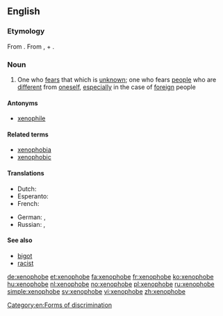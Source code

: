 ==English==

===Etymology===
From {{confix|xeno|phobe}}. From {{etyl|grc|en}} {{term|ξένος|tr=xenos||foreign, strange|lang=grc|sc=polytonic}}, + {{etyl|grc|en}} {{term|φόβος||fear|tr=phobos|lang=grc|sc=polytonic}}.

===Noun===
{{en-noun}}

# One who [[fear]]s that which is [[unknown]]; one who fears [[people]] who are [[different]] from [[oneself]], [[especially]] in the case of [[foreign]] people

====Antonyms====
*[[xenophile]]

====Related terms====
* [[xenophobia]]
* [[xenophobic]]

====Translations====
{{trans-top|hater of foreigners}}
* Dutch: {{t+|nl|xenofoob|m}}
* Esperanto: {{t|eo|ksenofobo}}
* French: {{t+|fr|xénophobe|m|f}}
{{trans-mid}}
* German: {{t|de|Fremdenfeind|m}}, {{t|de|Fremdenhasser|m}}
* Russian: {{t+|ru|ксенофоб|m|tr=ksenofób|sc=Cyrl}}, {{t|ru|ксенофобка|f|tr=ksenofóbka|sc=Cyrl}}
{{trans-bottom}}

====See also====
*[[bigot]]
*[[racist]]

[[Category:en:Forms of discrimination]]

[[de:xenophobe]]
[[et:xenophobe]]
[[fa:xenophobe]]
[[fr:xenophobe]]
[[ko:xenophobe]]
[[hu:xenophobe]]
[[nl:xenophobe]]
[[no:xenophobe]]
[[pl:xenophobe]]
[[ru:xenophobe]]
[[simple:xenophobe]]
[[sv:xenophobe]]
[[vi:xenophobe]]
[[zh:xenophobe]]